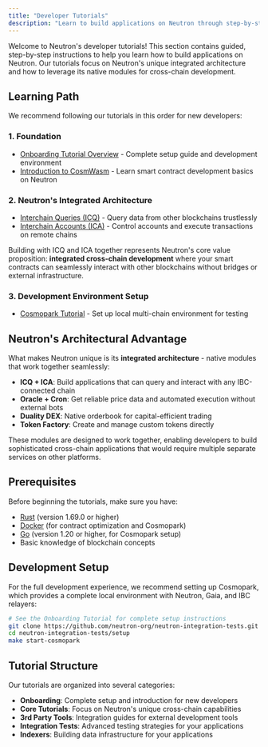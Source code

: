 ```yaml
---
title: "Developer Tutorials"
description: "Learn to build applications on Neutron through step-by-step tutorials"
---
```


Welcome to Neutron's developer tutorials! This section contains guided, step-by-step instructions to help you learn how to build applications on Neutron. Our tutorials focus on Neutron's unique integrated architecture and how to leverage its native modules for cross-chain development.

## Learning Path

We recommend following our tutorials in this order for new developers:

### 1. Foundation
- [Onboarding Tutorial Overview](/developers/tutorials/onboarding/overview) - Complete setup guide and development environment
- [Introduction to CosmWasm](/developers/tutorials/introduction_to_cosmwasm) - Learn smart contract development basics on Neutron

### 2. Neutron's Integrated Architecture
- [Interchain Queries (ICQ)](/developers/tutorials/cosmwasm_icq) - Query data from other blockchains trustlessly
- [Interchain Accounts (ICA)](/developers/tutorials/cosmwasm_ica) - Control accounts and execute transactions on remote chains

Building with ICQ and ICA together represents Neutron's core value proposition: **integrated cross-chain development** where your smart contracts can seamlessly interact with other blockchains without bridges or external infrastructure.

### 3. Development Environment Setup
- [Cosmopark Tutorial](/developers/tutorials/onboarding/cosmopark) - Set up local multi-chain environment for testing

## Neutron's Architectural Advantage

What makes Neutron unique is its **integrated architecture** - native modules that work together seamlessly:

- **ICQ + ICA**: Build applications that can query and interact with any IBC-connected chain
- **Oracle + Cron**: Get reliable price data and automated execution without external bots
- **Duality DEX**: Native orderbook for capital-efficient trading
- **Token Factory**: Create and manage custom tokens directly

These modules are designed to work together, enabling developers to build sophisticated cross-chain applications that would require multiple separate services on other platforms.

## Prerequisites

Before beginning the tutorials, make sure you have:

- [Rust](https://www.rust-lang.org/tools/install) (version 1.69.0 or higher)
- [Docker](https://docs.docker.com/get-docker/) (for contract optimization and Cosmopark)
- [Go](https://golang.org/doc/install) (version 1.20 or higher, for Cosmopark setup)
- Basic knowledge of blockchain concepts

## Development Setup

For the full development experience, we recommend setting up Cosmopark, which provides a complete local environment with Neutron, Gaia, and IBC relayers:

```bash
# See the Onboarding Tutorial for complete setup instructions
git clone https://github.com/neutron-org/neutron-integration-tests.git
cd neutron-integration-tests/setup
make start-cosmopark
```

## Tutorial Structure

Our tutorials are organized into several categories:

- **Onboarding**: Complete setup and introduction for new developers
- **Core Tutorials**: Focus on Neutron's unique cross-chain capabilities
- **3rd Party Tools**: Integration guides for external development tools
- **Integration Tests**: Advanced testing strategies for your applications
- **Indexers**: Building data infrastructure for your applications 